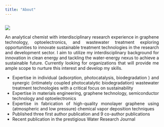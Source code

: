 ```yaml
---
title: "About"
---
```


```         
```

![](pictures/research_path.png)

::: {style="text-align: justify"}
An analytical chemist with interdisciplinary research experience in graphene technology, optoelectronics, and wastewater treatment exploring opportunities to innovate sustainable treatment technologies in the research and development sector. I aim to utilize my interdisciplinary background for innovation in clean energy and tackling the water-energy nexus to achieve a sustainable future. Currently looking for organizations that will provide me ample scope to nurture this interest and develop my skills.

-   Expertise in individual (adsorption, photocatalysis, biodegradation ) and synergic (intimately coupled photocatalytic biodegradation) wastewater treatment technologies with a critical focus on sustainability
-   Expertise in materials engineering, graphene technology, semiconductor technology and optoelectronics
-   Expertise in fabrication of high-quality monolayer graphene using (atmospheric and low pressure) chemical vapor deposition techniques
-   Published three first author publication and 9 co-author publications
-   Recent publication in the prestigious Water Research Journal
:::
